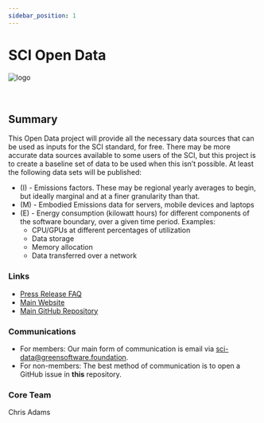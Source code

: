 ```yaml
---
sidebar_position: 1
---
```



# SCI Open Data

<div class="intro-logo">
  <img src="/img/logo.svg" alt="logo" />
</div>
<br />
<br />

## Summary

This Open Data project will provide all the necessary data sources that can be used as inputs for the SCI standard, for free. There may be more accurate data sources available to some users of the SCI, but this project is to create a baseline set of data to be used when this isn’t possible. At least the following data sets will be published:

- (I) - Emissions factors. These may be regional yearly averages to begin, but ideally marginal and at a finer granularity than that.
- (M) - Embodied Emissions data for servers, mobile devices and laptops
- (E) - Energy consumption (kilowatt hours) for different components of the software boundary, over a given time period. Examples:
  - CPU/GPUs at different percentages of utilization
  - Data storage
  - Memory allocation
  - Data transferred over a network

### Links

- [Press Release FAQ](https://github.com/Green-Software-Foundation/pr-faqs/blob/main/live/green-software-principles.pr-faq.md)
- [Main Website](https://training.greensoftware.foundation)
- [Main GitHub Repository](https://github.com/Green-Software-Foundation/sci-data)

### Communications

- For members: Our main form of communication is email via sci-data@greensoftware.foundation.
- For non-members: The best method of communication is to open a GitHub issue in **this** repository.

### Core Team

<!---

Replace the below with your team members. 

There should be a core team with at least a PM

--->

<TeamMembers>
  <TeamMember
    role="Co-Director"
    company="The Green Web Foundation"
    github="mrchrisadams"
    twitter="mrchrisadams"
    linkedin="mrchrisadams"
  >
    Chris Adams
  </TeamMember>
</TeamMembers>
